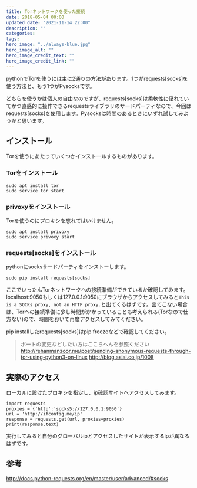 ```yaml
---
title: Torネットワークを使った接続
date: 2018-05-04 00:00
updated_date: "2021-11-14 22:00"
description: ""
categories:
tags:
hero_image: "../always-blue.jpg"
hero_image_alt: ""
hero_image_credit_text: ""
hero_image_credit_link: ""
---
```

pythonでTorを使うには主に2通りの方法があります。1つがrequests[socks]を使う方法と、もう1つがPysocksです。

どちらを使うかは個人の自由なのですが、requests[socks]は柔軟性に優れていてかつ直感的に操作できるrequestsライブラリのサードパーティなので、今回はrequests[socks]を使用します。Pysocksは時間のあるときにいずれ試してみようかと思います。

## インストール

Torを使うにあたっていくつかインストールするものがあります。

### Torをインストール

```
sudo apt install tor
sudo service tor start
```

### privoxyをインストール

Torを使うのにプロキシを忘れてはいけません。

```
sudo apt install privoxy
sudo service privoxy start
```

### requests[socks]をインストール

pythonにsocksサードパーティをインストーします。

```
sudo pip install requests[socks]
```

ここでいったんTorネットワークへの接続準備ができているか確認してみます。
localhost:9050もしくは127.0.0.1:9050にブラウザからアクセスしてみると`This is a SOCKs proxy, not an HTTP proxy.`と出てくるはずです。出てこない場合は、Torへの接続準備に少し時間がかかっていることも考えられる(Torなので仕方ない)ので、時間をおいて再度アクセスしてみてください。

pip installしたrequests[socks]はpip freezeなどで確認してください。

>ポートの変更などしたい方はここらへんを参照ください
http://rehanmanzoor.me/post/sending-anonymous-requests-through-tor-using-python3-on-linux
http://blog.asial.co.jp/1008

## 実際のアクセス
ローカルに設けたプロキシを指定し、ip確認サイトへアクセスしてみます。

```
import requests
proxies = {'http':'socks5://127.0.0.1:9050'}
url = 'http://ifconfig.me/ip'
response = requests.get(url, proxies=proxies)
print(response.text)
```

実行してみると自分のグローバルipとアクセスしたサイトが表示するipが異なるはずです。

## 参考
http://docs.python-requests.org/en/master/user/advanced/#socks